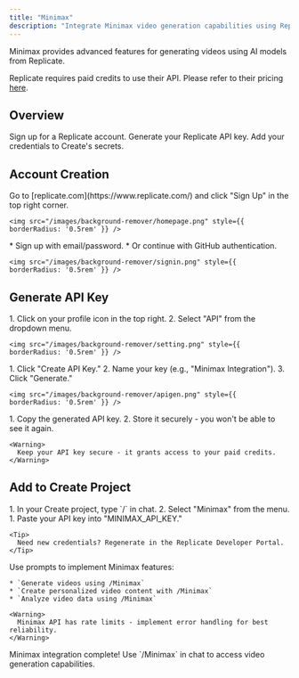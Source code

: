 ```yaml
---
title: "Minimax"
description: "Integrate Minimax video generation capabilities using Replicate's AI Model Database into your application"
---
```


Minimax provides advanced features for generating videos using AI models from Replicate.

<Warning> Replicate requires paid credits to use their API. Please refer to their pricing [here](https://replicate.com/pricing#public-models).</Warning>

## Overview

<CardGroup cols={2}>
  <Card title="Create Account" icon="user">
    Sign up for a Replicate account.
  </Card>
  <Card title="Get API Key" icon="key">
    Generate your Replicate API key.
  </Card>
  <Card title="Connect to Create" icon="plug">
    Add your credentials to Create's secrets.
  </Card>
</CardGroup>

## Account Creation

<Steps>
  <Step title="Visit Replicate's Website">
    Go to [replicate.com](https://www.replicate.com/) and click "Sign Up" in the top right corner.
    
    <img src="/images/background-remover/homepage.png" style={{ borderRadius: '0.5rem' }} />
  </Step>

  <Step title="Choose Signup Method">
    * Sign up with email/password.
    * Or continue with GitHub authentication.
    
    <img src="/images/background-remover/signin.png" style={{ borderRadius: '0.5rem' }} />
  </Step>
</Steps>

## Generate API Key

<Steps>
  <Step title="Access API Settings">
    1. Click on your profile icon in the top right.
    2. Select "API" from the dropdown menu.
    
    <img src="/images/background-remover/setting.png" style={{ borderRadius: '0.5rem' }} />
  </Step>

  <Step title="Create New API Key">
    1. Click "Create API Key."
    2. Name your key (e.g., "Minimax Integration").
    3. Click "Generate."
    
    <img src="/images/background-remover/apigen.png" style={{ borderRadius: '0.5rem' }} />
  </Step>

  <Step title="Copy Your Key">
    1. Copy the generated API key.
    2. Store it securely - you won't be able to see it again.
    
    <Warning>
      Keep your API key secure - it grants access to your paid credits.
    </Warning>
  </Step>
</Steps>

## Add to Create Project

<Steps>
  <Step title="Add the Integration">
    1. In your Create project, type `/` in chat.
    2. Select "Minimax" from the menu.
  </Step>

  <Step title="Add Your Credentials">
    1. Paste your API key into "MINIMAX_API_KEY."
    
    <Tip>
      Need new credentials? Regenerate in the Replicate Developer Portal.
    </Tip>
  </Step>

  <Step title="Start Building">
    Use prompts to implement Minimax features:
    
    * `Generate videos using /Minimax`
    * `Create personalized video content with /Minimax`
    * `Analyze video data using /Minimax`
    
    <Warning>
      Minimax API has rate limits - implement error handling for best reliability.
    </Warning>
  </Step>
</Steps>

<Note type="success">
  Minimax integration complete! Use `/Minimax` in chat to access video generation capabilities.
</Note>